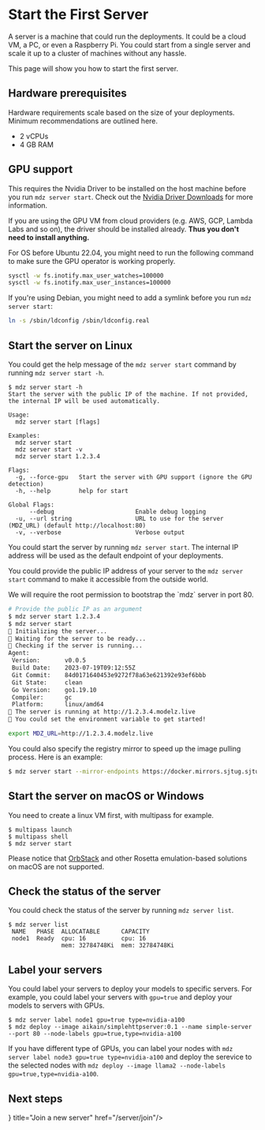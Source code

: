 # Start the First Server

A server is a machine that could run the deployments. It could be a cloud VM, a PC, or even a Raspberry Pi. You could start from a single server and scale it up to a cluster of machines without any hassle.

This page will show you how to start the first server.

## Hardware prerequisites

Hardware requirements scale based on the size of your deployments. Minimum recommendations are outlined here.

- 2 vCPUs
- 4 GB RAM

## GPU support

This requires the Nvidia Driver to be installed on the host machine before you run `mdz server start`. Check out the [Nvidia Driver Downloads](https://www.nvidia.com/Download/index.aspx) for more information.

If you are using the GPU VM from cloud providers (e.g. AWS, GCP, Lambda Labs and so on), the driver should be installed already. **Thus you don't need to install anything.**

For OS before Ubuntu 22.04, you might need to run the following command to make sure the GPU operator is working properly.

```bash
sysctl -w fs.inotify.max_user_watches=100000 
sysctl -w fs.inotify.max_user_instances=100000
```

If you're using Debian, you might need to add a symlink before you run `mdz server start`:

```bash
ln -s /sbin/ldconfig /sbin/ldconfig.real
```

## Start the server on Linux

You could get the help message of the `mdz server start` command by running `mdz server start -h`.

```
$ mdz server start -h
Start the server with the public IP of the machine. If not provided, the internal IP will be used automatically.

Usage:
  mdz server start [flags]

Examples:
  mdz server start
  mdz server start -v
  mdz server start 1.2.3.4

Flags:
  -g, --force-gpu   Start the server with GPU support (ignore the GPU detection)
  -h, --help        help for start

Global Flags:
      --debug                       Enable debug logging
  -u, --url string                  URL to use for the server (MDZ_URL) (default http://localhost:80)
  -v, --verbose                     Verbose output
```

You could start the server by running `mdz server start`. The internal IP address will be used as the default endpoint of your deployments. 

You could provide the public IP address of your server to the `mdz server start` command to make it accessible from the outside world.

<Callout emoji="💡">
  We will require the root permission to bootstrap the `mdz` server in port 80.
</Callout>

```bash
# Provide the public IP as an argument
$ mdz server start 1.2.3.4
$ mdz server start
🚧 Initializing the server...
🚧 Waiting for the server to be ready...
🐋 Checking if the server is running...
Agent:
 Version:       v0.0.5
 Build Date:    2023-07-19T09:12:55Z
 Git Commit:    84d0171640453e9272f78a63e621392e93ef6bbb
 Git State:     clean
 Go Version:    go1.19.10
 Compiler:      gc
 Platform:      linux/amd64
🐳 The server is running at http://1.2.3.4.modelz.live
🎉 You could set the environment variable to get started!

export MDZ_URL=http://1.2.3.4.modelz.live
```

You could also specify the registry mirror to speed up the image pulling process. Here is an example:

```bash /--mirror-endpoints/
$ mdz server start --mirror-endpoints https://docker.mirrors.sjtug.sjtu.edu.cn
```

## Start the server on macOS or Windows

You need to create a linux VM first, with multipass for example.

```text {3}
$ multipass launch
$ multipass shell
$ mdz server start
```

Please notice that [OrbStack](https://orbstack.dev/) and other Rosetta emulation-based solutions on macOS are not supported.

## Check the status of the server

You could check the status of the server by running `mdz server list`.

```text /server list/
$ mdz server list
 NAME   PHASE  ALLOCATABLE      CAPACITY        
 node1  Ready  cpu: 16          cpu: 16         
               mem: 32784748Ki  mem: 32784748Ki 
```

## Label your servers

You could label your servers to deploy your models to specific servers. For example, you could label your servers with `gpu=true` and deploy your models to servers with GPUs.

```text /gpu=true,type=nvidia-a100/
$ mdz server label node1 gpu=true type=nvidia-a100
$ mdz deploy --image aikain/simplehttpserver:0.1 --name simple-server --port 80 --node-labels gpu=true,type=nvidia-a100
```

If you have different type of GPUs, you can label your nodes with `mdz server label node3 gpu=true type=nvidia-a100` and deploy the serevice to the selected nodes with `mdz deploy --image llama2 --node-labels gpu=true,type=nvidia-a100`.

## Next steps


<Cards>
  <Card icon={<svg xmlns="http://www.w3.org/2000/svg" fill="none" viewBox="0 0 24 24" strokeWidth={1.5} stroke="currentColor" className="w-6 h-6">
  <path strokeLinecap="round" strokeLinejoin="round" d="M9.813 15.904L9 18.75l-.813-2.846a4.5 4.5 0 00-3.09-3.09L2.25 12l2.846-.813a4.5 4.5 0 003.09-3.09L9 5.25l.813 2.846a4.5 4.5 0 003.09 3.09L15.75 12l-2.846.813a4.5 4.5 0 00-3.09 3.09zM18.259 8.715L18 9.75l-.259-1.035a3.375 3.375 0 00-2.455-2.456L14.25 6l1.036-.259a3.375 3.375 0 002.455-2.456L18 2.25l.259 1.035a3.375 3.375 0 002.456 2.456L21.75 6l-1.035.259a3.375 3.375 0 00-2.456 2.456zM16.894 20.567L16.5 21.75l-.394-1.183a2.25 2.25 0 00-1.423-1.423L13.5 18.75l1.183-.394a2.25 2.25 0 001.423-1.423l.394-1.183.394 1.183a2.25 2.25 0 001.423 1.423l1.183.394-1.183.394a2.25 2.25 0 00-1.423 1.423z" />
</svg>
} title="Join a new server" href="/server/join"/>
</Cards>
